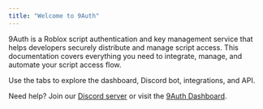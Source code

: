 ```yaml
---
title: "Welcome to 9Auth"
---
```


9Auth is a Roblox script authentication and key management service that helps developers securely distribute and manage script access. This documentation covers everything you need to integrate, manage, and automate your script access flow.

Use the tabs to explore the dashboard, Discord bot, integrations, and API.

Need help? Join our [Discord server](https://discord.gg/xesWuNzge2) or visit the [9Auth Dashboard](https://9auth.xyz/).
